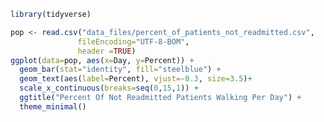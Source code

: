 ```r
library(tidyverse)

pop <- read.csv("data_files/percent_of_patients_not_readmitted.csv",
               fileEncoding="UTF-8-BOM",
               header =TRUE)
ggplot(data=pop, aes(x=Day, y=Percent)) + 
  geom_bar(stat="identity", fill="steelblue") +
  geom_text(aes(label=Percent), vjust=-0.3, size=3.5)+
  scale_x_continuous(breaks=seq(0,15,1)) +
  ggtitle("Percent Of Not Readmitted Patients Walking Per Day") +
  theme_minimal()
```